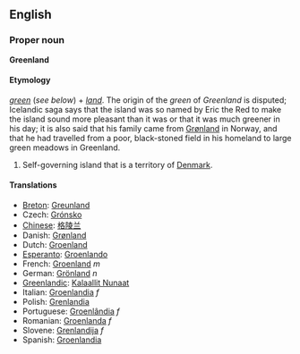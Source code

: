 ==English==
===Proper noun===
'''Greenland'''

====Etymology====
''[[green]]'' (''see below'') + ''[[land]]''.  The origin of the ''green'' of ''Greenland'' is disputed; Icelandic saga says that the island was so named by Eric the Red to make the island sound more pleasant than it was or that it was much greener in his day; it is also said that his family came from [[Grønland]] in Norway, and that he had travelled from a poor, black-stoned field in his homeland to large green meadows in Greenland.

#Self-governing island that is a territory of [[Denmark]].

====Translations====
*[[Breton]]: [[Greunland]]
*Czech: [[Grónsko]]
*[[Chinese]]: [[格陵兰]]
*Danish: [[Grønland]]
*Dutch: [[Groenland]]
*[[Esperanto]]: [[Groenlando]]
*French: [[Groenland]] ''m''
*German: [[Grönland]] ''n''
*[[Greenlandic]]: [[Kalaallit Nunaat]]
*Italian: [[Groenlandia]] ''f''
*Polish: [[Grenlandia]]
*Portuguese: [[Groenlândia]] ''f''
*Romanian: [[Groenlanda]] ''f''
*Slovene: [[Grenlandija]] ''f''
*Spanish: [[Groenlandia]]
